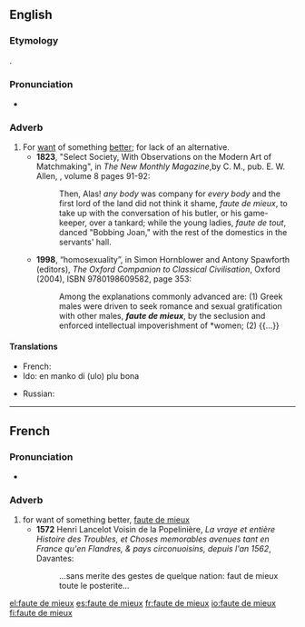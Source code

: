 ==English==

===Etymology===
{{borrowing|fr}}.

===Pronunciation===
* {{IPA|/fəʊt də ˈmjəː/|/fot də mjø/}}

===Adverb===
{{en-adv}}

# For [[want]] of something [[better]]; for lack of an alternative.
#* '''1823''', "Select Society, With Observations on the Modern Art of Matchmaking", in ''The New Monthly Magazine'',by C. M., pub. E. W. Allen, , volume 8 pages 91-92:
#*: Then, Alas! ''any body'' was company for ''every body'' and the first lord of the land did not think it shame, ''faute de mieux'', to take up with the conversation of his butler, or his game-keeper, over a tankard; while the young ladies, ''faute de tout'', danced "Bobbing Joan," with the rest of the domestics in the servants' hall. 
#* '''1998''', “homosexuality”, in Simon Hornblower and Antony Spawforth (editors), ''The Oxford Companion to Classical Civilisation'', Oxford (2004), ISBN 9780198609582, page 353:
#*: Among the explanations commonly advanced are: (1) Greek males were driven to seek romance and sexual gratification with other males, '''''faute de mieux''''', by the seclusion and enforced intellectual impoverishment of *women; (2) {{...}}

====Translations====
{{trans-top|for want of something better}}
* French: {{t+|fr|faute de mieux}}
* Ido: en manko di (ulo) plu bona
{{trans-mid}}
* Russian: {{t-|ru|за неимением лучшего|tr=za neiménijem lučševo|sc=Cyrl}}
{{trans-bottom}}

----

==French==

===Pronunciation===
* {{IPA|/fot.də.mjø/|lang=fr}}

===Adverb===
{{fr-adv|head=[[faute#French|faute]] de [[mieux#French|mieux]]}}

# for want of something better, [[#English|faute de mieux]]
#* '''1572''' Henri Lancelot Voisin de la Popelinière, ''La vraye et entière Histoire des Troubles, et Choses memorables avenues tant en France qu'en Flandres, & pays circonuoisins, depuis l'an 1562'', Davantes:
#*: …sans merite des gestes de quelque nation: faut de mieux toute le posterite…

[[el:faute de mieux]]
[[es:faute de mieux]]
[[fr:faute de mieux]]
[[io:faute de mieux]]
[[fi:faute de mieux]]